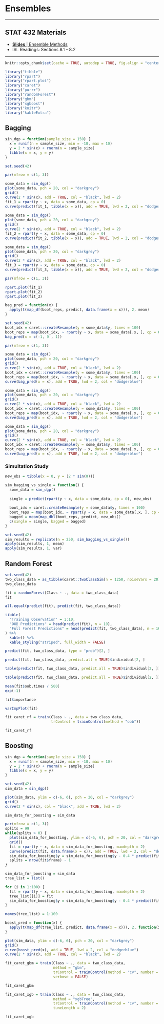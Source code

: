 # Ensembles

***

## STAT 432 Materials

- [**Slides** | Ensemble Methods](https://fall-2019.stat432.org/slides/ensembles.pdf)
- ISL Readings: Sections 8.1 - 8.2

***

```r
knitr::opts_chunk$set(cache = TRUE, autodep = TRUE, fig.align = "center")
```

```r
library("tibble")
library("rpart")
library("rpart.plot")
library("caret")
library("purrr")
library("randomForest")
library("gbm")
library("xgboost")
library("knitr")
library("kableExtra")
```

## Bagging

```r
sin_dgp = function(sample_size = 150) {
  x = runif(n = sample_size, min = -10, max = 10)
  y = 2 * sin(x) + rnorm(n = sample_size)
  tibble(x = x, y = y)
}
```

```r
set.seed(42)
```

```r
par(mfrow = c(1, 3))

some_data = sin_dgp()
plot(some_data, pch = 20, col = "darkgrey")
grid()
curve(2 * sin(x), add = TRUE, col = "black", lwd = 2)
fit_1 = rpart(y ~ x, data = some_data, cp = 0)
curve(predict(fit_1, tibble(x = x)), add = TRUE, lwd = 2, col = "dodgerblue")
      
some_data = sin_dgp()
plot(some_data, pch = 20, col = "darkgrey")
grid()
curve(2 * sin(x), add = TRUE, col = "black", lwd = 2)
fit_2 = rpart(y ~ x, data = some_data, cp = 0)
curve(predict(fit_2, tibble(x = x)), add = TRUE, lwd = 2, col = "dodgerblue")

some_data = sin_dgp()
plot(some_data, pch = 20, col = "darkgrey")
grid()
curve(2 * sin(x), add = TRUE, col = "black", lwd = 2)
fit_3 = rpart(y ~ x, data = some_data, cp = 0)
curve(predict(fit_3, tibble(x = x)), add = TRUE, lwd = 2, col = "dodgerblue")
```

```r
par(mfrow = c(1, 3))

rpart.plot(fit_1)
rpart.plot(fit_2)
rpart.plot(fit_3)
```

```r
bag_pred = function(x) {
  apply(t(map_df(boot_reps, predict, data.frame(x = x))), 2, mean)
}

set.seed(42)
boot_idx = caret::createResample(y = some_data$y, times = 100)
boot_reps = map(boot_idx, ~ rpart(y ~ x, data = some_data[.x, ], cp = 0))
bag_pred(x = c(-1, 0 , 1))
```

```r
par(mfrow = c(1, 3))

some_data = sin_dgp()
plot(some_data, pch = 20, col = "darkgrey")
grid()
curve(2 * sin(x), add = TRUE, col = "black", lwd = 2)
boot_idx = caret::createResample(y = some_data$y, times = 100)
boot_reps = map(boot_idx, ~ rpart(y ~ x, data = some_data[.x, ], cp = 0))
curve(bag_pred(x = x), add = TRUE, lwd = 2, col = "dodgerblue")

some_data = sin_dgp()
plot(some_data, pch = 20, col = "darkgrey")
grid()
curve(2 * sin(x), add = TRUE, col = "black", lwd = 2)
boot_idx = caret::createResample(y = some_data$y, times = 100)
boot_reps = map(boot_idx, ~ rpart(y ~ x, data = some_data[.x, ], cp = 0))
curve(bag_pred(x = x), add = TRUE, lwd = 2, col = "dodgerblue")

some_data = sin_dgp()
plot(some_data, pch = 20, col = "darkgrey")
grid()
curve(2 * sin(x), add = TRUE, col = "black", lwd = 2)
boot_idx = caret::createResample(y = some_data$y, times = 100)
boot_reps = map(boot_idx, ~ rpart(y ~ x, data = some_data[.x, ], cp = 0))
curve(bag_pred(x = x), add = TRUE, lwd = 2, col = "dodgerblue")
```

### Simultation Study

```r
new_obs = tibble(x = 0, y = (2 * sin(0)))
```

```r
sim_bagging_vs_single = function() {
  some_data = sin_dgp()
  
  single = predict(rpart(y ~ x, data = some_data, cp = 0), new_obs)
  
  boot_idx = caret::createResample(y = some_data$y, times = 100)
  boot_reps = map(boot_idx, ~ rpart(y ~ x, data = some_data[.x, ], cp = 0))
  bagged = mean(map_dbl(boot_reps, predict, new_obs))
  c(single = single, bagged = bagged)
}

set.seed(42)
sim_results = replicate(n = 250, sim_bagging_vs_single())
apply(sim_results, 1, mean)
apply(sim_results, 1, var)
```

## Random Forest

```r
set.seed(42)
two_class_data = as_tibble(caret::twoClassSim(n = 1250, noiseVars = 20))
two_class_data
```

```r
fit = randomForest(Class ~ ., data = two_class_data)
fit
```

```r
all.equal(predict(fit), predict(fit, two_class_data))
```

```r
tibble(
  "Training Observation" = 1:10,
  "OOB Predictions" = head(predict(fit), n = 10),
  "Full Forest Predictions" = head(predict(fit, two_class_data), n = 10)
) %>% 
  kable() %>% 
  kable_styling("striped", full_width = FALSE)
```

```r
predict(fit, two_class_data, type = "prob")[2, ]
```

```r
predict(fit, two_class_data, predict.all = TRUE)$individual[2, ]
```

```r
table(predict(fit, two_class_data, predict.all = TRUE)$individual[2, ])
```

```r
table(predict(fit, two_class_data, predict.all = TRUE)$individual[2, ]) / 500
```

```r
mean(fit$oob.times / 500)
exp(-1)
```

```r
fit$importance
```

```r
varImpPlot(fit)
```

```r
fit_caret_rf = train(Class ~ ., data = two_class_data,
                     trControl = trainControl(method = "oob"))
```

```r
fit_caret_rf
```

## Boosting

```r
sin_dgp = function(sample_size = 150) {
  x = runif(n = sample_size, min = -10, max = 10)
  y = 2 * sin(x) + rnorm(n = sample_size)
  tibble(x = x, y = y)
}
```


```r
set.seed(42)
sim_data = sin_dgp()
```

```r
plot(sim_data, ylim = c(-6, 6), pch = 20, col = "darkgrey")
grid()
curve(2 * sin(x), col = "black", add = TRUE, lwd = 2)
```

```r
sim_data_for_boosting = sim_data
```

```r
par(mfrow = c(1, 3))
splits = 99
while(splits > 0) {
  plot(sim_data_for_boosting, ylim = c(-6, 6), pch = 20, col = "darkgrey")
  grid()
  fit = rpart(y ~ x, data = sim_data_for_boosting, maxdepth = 2)
  curve(predict(fit, data.frame(x = x)), add = TRUE, lwd = 2, col = "dodgerblue")
  sim_data_for_boosting$y = sim_data_for_boosting$y - 0.4 * predict(fit)
  splits = nrow(fit$frame) - 1
}
```

```r
sim_data_for_boosting = sim_data
tree_list = list()

for (i in 1:100) {
  fit = rpart(y ~ x, data = sim_data_for_boosting, maxdepth = 2)
  tree_list[[i]] = fit
  sim_data_for_boosting$y = sim_data_for_boosting$y - 0.4 * predict(fit)
}

names(tree_list) = 1:100

boost_pred = function(x) {
  apply(t(map_df(tree_list, predict, data.frame(x = x))), 2, function(x) {0.4 * sum(x)})
}

plot(sim_data, ylim = c(-6, 6), pch = 20, col = "darkgrey")
grid()
curve(boost_pred(x), add = TRUE, lwd = 2, col = "dodgerblue")
curve(2 * sin(x), add = TRUE, col = "black", lwd = 2)
```

```r
fit_caret_gbm = train(Class ~ ., data = two_class_data,
                      method = "gbm",
                      trControl = trainControl(method = "cv", number = 5),
                      verbose = FALSE)
```

```r
fit_caret_gbm
```

```r
fit_caret_xgb = train(Class ~ ., data = two_class_data,
                      method = "xgbTree",
                      trControl = trainControl(method = "cv", number = 5),
                      tuneLength = 2)
```

```r
fit_caret_xgb
```
